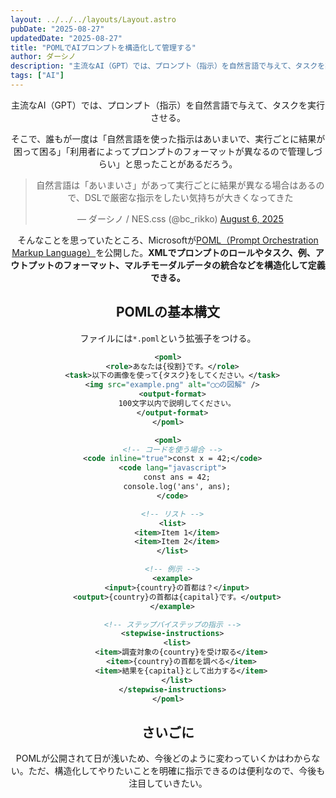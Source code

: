 ```yaml
---
layout: ../../../layouts/Layout.astro
pubDate: "2025-08-27"
updatedDate: "2025-08-27"
title: "POMLでAIプロンプトを構造化して管理する"
author: ダーシノ
description: "主流なAI（GPT）では、プロンプト（指示）を自然言語で与えて、タスクを実行させる。ただし、誰もが一度は「自然言語を使った指示はあいまいで、実行ごとに結果が困って困る」「利用者によってプロンプトのフォーマットが異なるので管理しづらい」と思ったことがあるだろう。"
tags: ["AI"]
---
```



<Header {...frontmatter} />

主流なAI（GPT）では、プロンプト（指示）を自然言語で与えて、タスクを実行させる。

そこで、誰もが一度は「自然言語を使った指示はあいまいで、実行ごとに結果が困って困る」「利用者によってプロンプトのフォーマットが異なるので管理しづらい」と思ったことがあるだろう。

<blockquote class="twitter-tweet"><p lang="ja" dir="ltr">自然言語は「あいまいさ」があって実行ごとに結果が異なる場合はあるので、DSLで厳密な指示をしたい気持ちが大きくなってきた</p>&mdash; ダーシノ / NES.css (@bc_rikko) <a href="https://twitter.com/bc_rikko/status/1953230609708663092?ref_src=twsrc%5Etfw">August 6, 2025</a></blockquote> <script async src="https://platform.twitter.com/widgets.js" charset="utf-8"></script>

そんなことを思っていたところ、Microsoftが[POML（Prompt Orchestration Markup Language）](https://github.com/microsoft/poml)を公開した。**XMLでプロンプトのロールやタスク、例、アウトプットのフォーマット、マルチモーダルデータの統合などを構造化して定義できる。**

## POMLの基本構文

ファイルには`*.poml`という拡張子をつける。
```xml
<poml>
  <role>あなたは{役割}です。</role>
  <task>以下の画像を使って{タスク}をしてください。</task>
  <img src="example.png" alt="◯◯の図解" />
  <output-format>
    100文字以内で説明してください。
  </output-format>
</poml>
```

```xml
<poml>
  <!-- コードを使う場合 -->
  <code inline="true">const x = 42;</code>
  <code lang="javascript">
    const ans = 42;
    console.log('ans', ans);
  </code>

  <!-- リスト -->
  <list>
    <item>Item 1</item>
    <item>Item 2</item>
  </list>

  <!-- 例示 -->
  <example>
    <input>{country}の首都は？</input>
    <output>{country}の首都は{capital}です。</output>
  </example>

  <!-- ステップバイステップの指示 -->
  <stepwise-instructions>
    <list>
      <item>調査対象の{country}を受け取る</item>
      <item>{country}の首都を調べる</item>
      <item>結果を{capital}として出力する</item>
    </list>
  </stepwise-instructions>
</poml>
```

## さいごに

POMLが公開されて日が浅いため、今後どのように変わっていくかはわからない。ただ、構造化してやりたいことを明確に指示できるのは便利なので、今後も注目していきたい。
